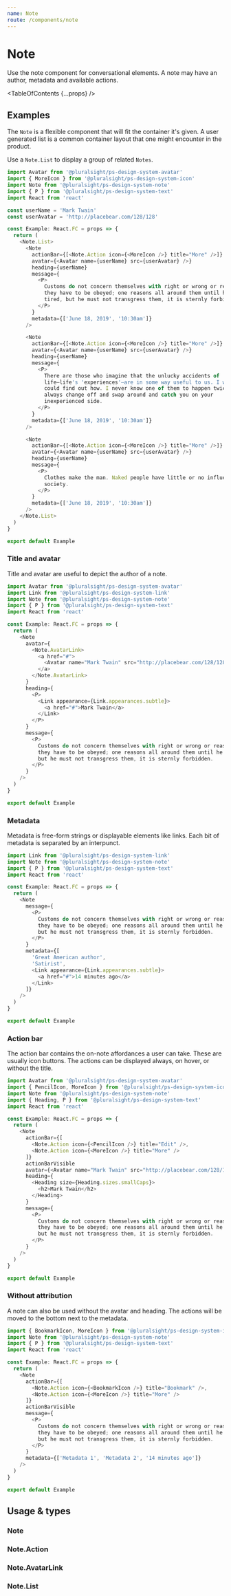 ```yaml
---
name: Note
route: /components/note
---
```



# Note

<Intro>
  Use the note component for conversational elements. A note may have an author,
  metadata and available actions.
</Intro>

<TableOfContents {...props} />

## Examples

The `Note` is a flexible component that will fit the container it's given. A
user generated list is a common container layout that one might encounter in
the product.

Use a `Note.List` to display a group of related `Notes`.

```typescript
import Avatar from '@pluralsight/ps-design-system-avatar'
import { MoreIcon } from '@pluralsight/ps-design-system-icon'
import Note from '@pluralsight/ps-design-system-note'
import { P } from '@pluralsight/ps-design-system-text'
import React from 'react'

const userName = 'Mark Twain'
const userAvatar = 'http://placebear.com/128/128'

const Example: React.FC = props => {
  return (
    <Note.List>
      <Note
        actionBar={[<Note.Action icon={<MoreIcon />} title="More" />]}
        avatar={<Avatar name={userName} src={userAvatar} />}
        heading={userName}
        message={
          <P>
            Customs do not concern themselves with right or wrong or reason. But
            they have to be obeyed; one reasons all around them until he is
            tired, but he must not transgress them, it is sternly forbidden.
          </P>
        }
        metadata={['June 18, 2019', '10:30am']}
      />

      <Note
        actionBar={[<Note.Action icon={<MoreIcon />} title="More" />]}
        avatar={<Avatar name={userName} src={userAvatar} />}
        heading={userName}
        message={
          <P>
            There are those who imagine that the unlucky accidents of
            life—life's 'experiences'—are in some way useful to us. I wish I
            could find out how. I never know one of them to happen twice. They
            always change off and swap around and catch you on your
            inexperienced side.
          </P>
        }
        metadata={['June 18, 2019', '10:30am']}
      />

      <Note
        actionBar={[<Note.Action icon={<MoreIcon />} title="More" />]}
        avatar={<Avatar name={userName} src={userAvatar} />}
        heading={userName}
        message={
          <P>
            Clothes make the man. Naked people have little or no influence on
            society.
          </P>
        }
        metadata={['June 18, 2019', '10:30am']}
      />
    </Note.List>
  )
}

export default Example
```

### Title and avatar

Title and avatar are useful to depict the author of a note.

```typescript
import Avatar from '@pluralsight/ps-design-system-avatar'
import Link from '@pluralsight/ps-design-system-link'
import Note from '@pluralsight/ps-design-system-note'
import { P } from '@pluralsight/ps-design-system-text'
import React from 'react'

const Example: React.FC = props => {
  return (
    <Note
      avatar={
        <Note.AvatarLink>
          <a href="#">
            <Avatar name="Mark Twain" src="http://placebear.com/128/128" />
          </a>
        </Note.AvatarLink>
      }
      heading={
        <P>
          <Link appearance={Link.appearances.subtle}>
            <a href="#">Mark Twain</a>
          </Link>
        </P>
      }
      message={
        <P>
          Customs do not concern themselves with right or wrong or reason. But
          they have to be obeyed; one reasons all around them until he is tired,
          but he must not transgress them, it is sternly forbidden.
        </P>
      }
    />
  )
}

export default Example
```

### Metadata

Metadata is free-form strings or displayable elements like links. Each bit of
metadata is separated by an interpunct.

```typescript
import Link from '@pluralsight/ps-design-system-link'
import Note from '@pluralsight/ps-design-system-note'
import { P } from '@pluralsight/ps-design-system-text'
import React from 'react'

const Example: React.FC = props => {
  return (
    <Note
      message={
        <P>
          Customs do not concern themselves with right or wrong or reason. But
          they have to be obeyed; one reasons all around them until he is tired,
          but he must not transgress them, it is sternly forbidden.
        </P>
      }
      metadata={[
        'Great American author',
        'Satirist',
        <Link appearance={Link.appearances.subtle}>
          <a href="#">14 minutes ago</a>
        </Link>
      ]}
    />
  )
}

export default Example
```

### Action bar

The action bar contains the on-note affordances a user can take. These are
usually icon buttons. The actions can be displayed always, on hover, or without
the title.

```typescript
import Avatar from '@pluralsight/ps-design-system-avatar'
import { PencilIcon, MoreIcon } from '@pluralsight/ps-design-system-icon'
import Note from '@pluralsight/ps-design-system-note'
import { Heading, P } from '@pluralsight/ps-design-system-text'
import React from 'react'

const Example: React.FC = props => {
  return (
    <Note
      actionBar={[
        <Note.Action icon={<PencilIcon />} title="Edit" />,
        <Note.Action icon={<MoreIcon />} title="More" />
      ]}
      actionBarVisible
      avatar={<Avatar name="Mark Twain" src="http://placebear.com/128/128" />}
      heading={
        <Heading size={Heading.sizes.smallCaps}>
          <h2>Mark Twain</h2>
        </Heading>
      }
      message={
        <P>
          Customs do not concern themselves with right or wrong or reason. But
          they have to be obeyed; one reasons all around them until he is tired,
          but he must not transgress them, it is sternly forbidden.
        </P>
      }
    />
  )
}

export default Example
```

### Without attribution

A note can also be used without the avatar and heading. The actions will be
moved to the bottom next to the metadata.

```typescript
import { BookmarkIcon, MoreIcon } from '@pluralsight/ps-design-system-icon'
import Note from '@pluralsight/ps-design-system-note'
import { P } from '@pluralsight/ps-design-system-text'
import React from 'react'

const Example: React.FC = props => {
  return (
    <Note
      actionBar={[
        <Note.Action icon={<BookmarkIcon />} title="Bookmark" />,
        <Note.Action icon={<MoreIcon />} title="More" />
      ]}
      actionBarVisible
      message={
        <P>
          Customs do not concern themselves with right or wrong or reason. But
          they have to be obeyed; one reasons all around them until he is tired,
          but he must not transgress them, it is sternly forbidden.
        </P>
      }
      metadata={['Metadata 1', 'Metadata 2', '14 minutes ago']}
    />
  )
}

export default Example
```

## Usage & types

<Usage
  install="npm install @pluralsight/ps-design-system-note"
  import="import Note from '@pluralsight/ps-design-system-note'"
  packageName="note"
  version={props.version}
/>

### Note

<TypesTable>
  <TypesProp name="actionBar" type="Note.Action[]" desc="action buttons" />
  <TypesProp
    name="actionBarVisible"
    type="boolean"
    desc="locks actionBar visible"
    default="false"
  />
  <TypesProp
    name="avatar"
    type="Avatar | Note.AvatarLink"
    desc="a user's avatar"
  />
  <TypesProp name="heading" type="React.ReactNode" desc="the note heading" />
  <TypesProp
    name="message"
    type="React.ReactNode"
    desc="the main message body"
    required
  />
  <TypesProp
    name="metadata"
    type="React.ReactNode[]"
    desc="a row of metadata"
    required
  />
</TypesTable>

### Note.Action

<TypesTable>
  <TypesProp name="icon" type="Icon" desc="icon representing action" required />
  <TypesProp
    name="title"
    type="string"
    desc="text representing action"
    required
  />
</TypesTable>

### Note.AvatarLink

<TypesTable>
  <TypesProp
    name="children"
    type="a > Avatar"
    desc="hyperlinked avatar"
    required
  />
</TypesTable>

### Note.List

<TypesTable>
  <TypesProp
    name="children"
    type="Note[]"
    desc="Notes to be placed in list"
    required
  />
</TypesTable>
